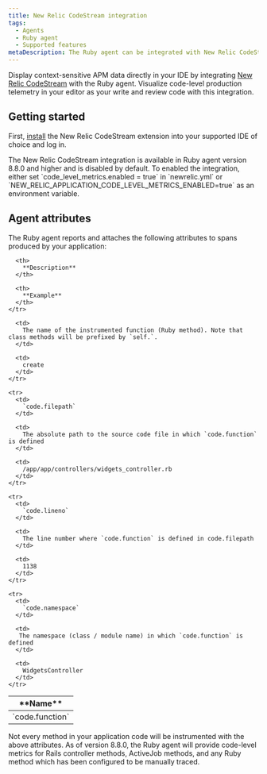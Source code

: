 ```yaml
---
title: New Relic CodeStream integration
tags:
  - Agents
  - Ruby agent
  - Supported features
metaDescription: The Ruby agent can be integrated with New Relic CodeStream to provide code-level metrics.
---
```


Display context-sensitive APM data directly in your IDE by integrating [New Relic CodeStream](/docs/codestream/how-use-codestream/performance-monitoring#code-level) with the Ruby agent. Visualize code-level production telemetry in your editor as your write and review code with this integration.

## Getting started

First, [install](/docs/codestream/start-here/install-codestream) the New Relic CodeStream extension into your supported IDE of choice and log in.

<Callout variant="important">
  The New Relic CodeStream integration is available in Ruby agent version 8.8.0 and higher and is disabled by default. To enabled the integration, either set `code_level_metrics.enabled = true` in `newrelic.yml` or `NEW_RELIC_APPLICATION_CODE_LEVEL_METRICS_ENABLED=true` as an environment variable.
</Callout>

## Agent attributes

The Ruby agent reports and attaches the following attributes to spans produced by your application:

<table>
  <thead>
    <tr>
      <th>
        **Name**
      </th>

      <th>
        **Description**
      </th>

      <th>
        **Example**
      </th>
    </tr>
  </thead>

  <tbody>
    <tr>
      <td>
        `code.function`
      </td>

      <td>
        The name of the instrumented function (Ruby method). Note that class methods will be prefixed by `self.`.
      </td>

      <td>
        create
      </td>
    </tr>

    <tr>
      <td>
        `code.filepath`
      </td>

      <td>
        The absolute path to the source code file in which `code.function` is defined
      </td>

      <td>
        /app/app/controllers/widgets_controller.rb
      </td>
    </tr>

    <tr>
      <td>
        `code.lineno`
      </td>

      <td>
        The line number where `code.function` is defined in code.filepath
      </td>

      <td>
        1138
      </td>
    </tr>

    <tr>
      <td>
        `code.namespace`
      </td>

      <td>
       The namespace (class / module name) in which `code.function` is defined
      </td>

      <td>
        WidgetsController
      </td>
    </tr>
  </tbody>
</table>

<Callout variant="important">
Not every method in your application code will be instrumented with the above attributes. As of version 8.8.0, the Ruby agent will provide code-level metrics for Rails controller methods, ActiveJob methods, and any Ruby method which has been configured to be manually traced.

 </Callout>


